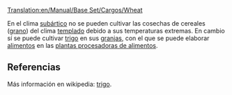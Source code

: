 [[Translation:en/Manual/Base Set/Cargos/Wheat]]

{{es/Carga| carga  = 
| imagen = en/Grain.png
| producida =[[es/Manual/Base Set/Industries/Granja|Granja]]
| aceptada  =[[es/Manual/Base Set/Industries/Planta procesadora de alimentos|Planta procesadora de alimentos]]
}}
En el clima [[es/Manual/Clima|subártico]] no se pueden cultivar las cosechas de cereales ([[es/Manual/Base Set/Cargos/Grano|grano]]) del clima [[es/Manual/Clima|templado]] debido a sus temperaturas extremas. En cambio sí se puede cultivar [[es/Manual/Base Set/Cargos/Trigo|trigo]] en sus [[es/Manual/Base Set/Industries/Granja|granjas]], con el que se puede elaborar [[es/Manual/Base Set/Cargos/Alimentos|alimentos]] en las [[es/Manual/Base Set/Industries/Planta procesadora de alimentos|plantas procesadoras de alimentos]].


==Referencias==
Más información en wikipedia: [https://www.wikipedia.org/wiki/es:trigo trigo].